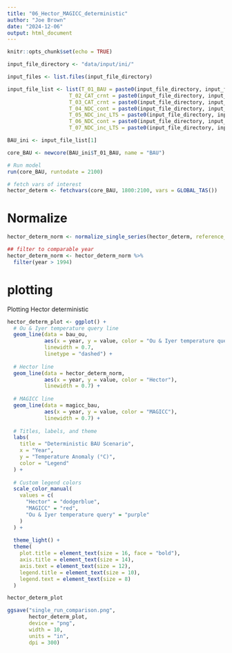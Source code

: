 ```yaml
---
title: "06_Hector_MAGICC_deterministic"
author: "Joe Brown"
date: "2024-12-06"
output: html_document
---
```


```r
knitr::opts_chunk$set(echo = TRUE)
```


```r
input_file_directory <- "data/input/ini/"

input_files <- list.files(input_file_directory)

input_file_list <- list(T_01_BAU = paste0(input_file_directory, input_files[1]),
                    T_02_CAT_crnt = paste0(input_file_directory, input_files[2]), 
                    T_03_CAT_crnt = paste0(input_file_directory, input_files[3]),
                    T_04_NDC_cont = paste0(input_file_directory, input_files[4]), 
                    T_05_NDC_inc_LTS = paste0(input_file_directory, input_files[5]), 
                    T_06_NDC_cont = paste0(input_file_directory, input_files[6]),
                    T_07_NDC_inc_LTS = paste0(input_file_directory, input_files[7]))

BAU_ini <- input_file_list[1]

core_BAU <- newcore(BAU_ini$T_01_BAU, name = "BAU")

```

```r
# Run model
run(core_BAU, runtodate = 2100)

# fetch vars of interest 
hector_determ <- fetchvars(core_BAU, 1800:2100, vars = GLOBAL_TAS())
```

# Normalize

```r
hector_determ_norm <- normalize_single_series(hector_determ, reference_start = 1850, reference_end = 1900)

## filter to comparable year 
hector_determ_norm <- hector_determ_norm %>% 
  filter(year > 1994)
```

# plotting
Plotting Hector deterministic
```r
hector_determ_plot <- ggplot() +
  # Ou & Iyer temperature query line
  geom_line(data = bau_ou, 
            aes(x = year, y = value, color = "Ou & Iyer temperature query"), 
            linewidth = 0.7, 
            linetype = "dashed") +
  
  # Hector line
  geom_line(data = hector_determ_norm, 
            aes(x = year, y = value, color = "Hector"), 
            linewidth = 0.7) +
  
  # MAGICC line
  geom_line(data = magicc_bau, 
            aes(x = year, y = value, color = "MAGICC"), 
            linewidth = 0.7) +
  
  # Titles, labels, and theme
  labs(
    title = "Deterministic BAU Scenario",
    x = "Year",
    y = "Temperature Anomaly (°C)",
    color = "Legend"
  ) +
  
  # Custom legend colors
  scale_color_manual(
    values = c(
      "Hector" = "dodgerblue",
      "MAGICC" = "red",
      "Ou & Iyer temperature query" = "purple"
    )
  ) +
  
  theme_light() +
  theme(
    plot.title = element_text(size = 16, face = "bold"),
    axis.title = element_text(size = 14),
    axis.text = element_text(size = 12),
    legend.title = element_text(size = 10),
    legend.text = element_text(size = 8)
  )

hector_determ_plot

ggsave("single_run_comparison.png", 
       hector_determ_plot,
       device = "png", 
       width = 10, 
       units = "in",
       dpi = 300)
```

